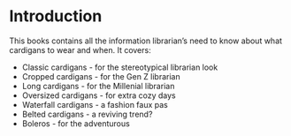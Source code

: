 # Introduction

This books contains all the information librarian's need to know about what cardigans to wear and when. It covers:

- Classic cardigans - for the stereotypical librarian look
- Cropped cardigans - for the Gen Z librarian
- Long cardigans - for the Millenial librarian
- Oversized cardigans - for extra cozy days
- Waterfall cardigans - a fashion faux pas
- Belted cardigans - a reviving trend?
- Boleros - for the adventurous

